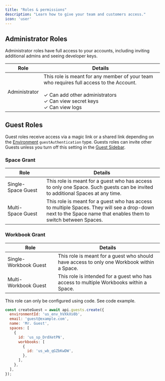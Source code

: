 ```yaml
---
title: "Roles & permissions"
description: "Learn how to give your team and customers access."
icon: 'user'
---
```


<Snippet file="dxpbanner.mdx"/>

## Administrator Roles

Administrator roles have full access to your accounts, including inviting additional admins and seeing developer keys.

| Role | Details                           |
| -------- | ------------------------------------- |
| Administrator     | This role is meant for any member of your team who requires full access to the Account.<br/> <br/>&#x2713; Can add other administrators <br/>&#x2713;  Can view secret keys <br/>&#x2713;  Can view logs            |


## Guest Roles

Guest roles receive access via a magic link or a shared link depending on the [Environment](environment) `guestAuthentication` type. Guests roles can invite other Guests unless you turn off this setting in the [Guest Sidebar](../guides/guest_sidebar).

### Space Grant

| Role | Details                           |
| -------- | ------------------------------------- |
| Single-Space&nbsp;Guest     | This role is meant for a guest who has access to only one Space. Such guests can be invited to additional Spaces at any time.                 |
| Multi-Space&nbsp;Guest     | This role is meant for a guest who has access to multiple Spaces. They will see a drop-down next to the Space name that enables them to switch between Spaces.                   |

### Workbook Grant

| Role | Details                           |
| -------- | ------------------------------------- |
| Single-Workbook&nbsp;Guest     | This role is meant for a guest who should have access to only one Workbook within a Space.                |
| Multi-Workbook&nbsp;Guest     | This role is intended for a guest who has access to multiple Workbooks within a Space.                 |

<Info>This role can only be configured using code. See code example.</Info>

```js
const createGuest = await api.guests.create({
  environmentId: 'us_env_hVXkXs0b',
  email: 'guest@example.com',
  name: 'Mr. Guest',
  spaces: [
    {
      id: 'us_sp_DrdXetPN',
      workbooks: [
        {
          id: 'us_wb_qGZbKwDW',
        },
      ],
    },
  ],
});
```


